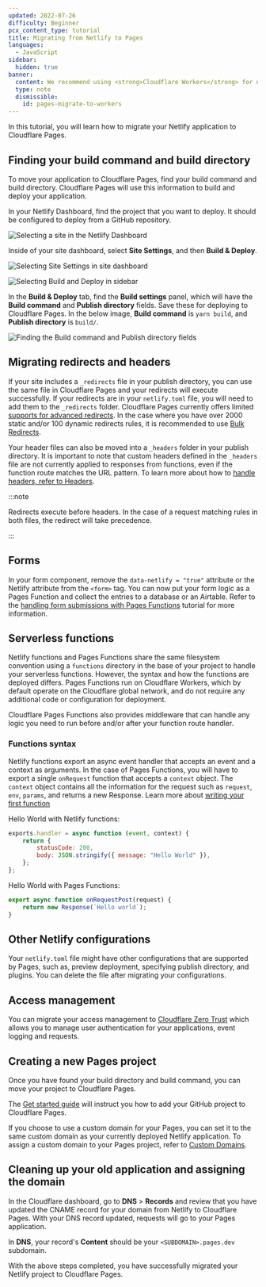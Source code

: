```yaml
---
updated: 2022-07-26
difficulty: Beginner
pcx_content_type: tutorial
title: Migrating from Netlify to Pages
languages:
  - JavaScript
sidebar:
  hidden: true
banner:
  content: We recommend using <strong>Cloudflare Workers</strong> for new projects. For existing Pages projects, see our <a href="/workers/static-assets/migrate-from-pages/">migration guide</a> and <a href="/workers/static-assets/migrate-from-pages/#compatibility-matrix">compatibility matrix</a>.
  type: note
  dismissible:
    id: pages-migrate-to-workers
---
```


In this tutorial, you will learn how to migrate your Netlify application to Cloudflare Pages.

## Finding your build command and build directory

To move your application to Cloudflare Pages, find your build command and build directory. Cloudflare Pages will use this information to build and deploy your application.

In your Netlify Dashboard, find the project that you want to deploy. It should be configured to deploy from a GitHub repository.

![Selecting a site in the Netlify Dashboard](~/assets/images/pages/migrations/netlify-deploy-1.png)

Inside of your site dashboard, select **Site Settings**, and then **Build & Deploy**.

![Selecting Site Settings in site dashboard](~/assets/images/pages/migrations/netlify-deploy-2.png)

![Selecting Build and Deploy in sidebar](~/assets//images/pages/migrations/netlify-deploy-3.png)

In the **Build & Deploy** tab, find the **Build settings** panel, which will have the **Build command** and **Publish directory** fields. Save these for deploying to Cloudflare Pages. In the below image, **Build command** is `yarn build`, and **Publish directory** is `build/`.

![Finding the Build command and Publish directory fields](~/assets/images/pages/migrations/netlify-deploy-4.png)

## Migrating redirects and headers

If your site includes a `_redirects` file in your publish directory, you can use the same file in Cloudflare Pages and your redirects will execute successfully. If your redirects are in your `netlify.toml` file, you will need to add them to the `_redirects` folder. Cloudflare Pages currently offers limited [supports for advanced redirects](/pages/configuration/redirects/). In the case where you have over 2000 static and/or 100 dynamic redirects rules, it is recommended to use [Bulk Redirects](/rules/url-forwarding/bulk-redirects/create-dashboard/).

Your header files can also be moved into a `_headers` folder in your publish directory. It is important to note that custom headers defined in the `_headers` file are not currently applied to responses from functions, even if the function route matches the URL pattern. To learn more about how to [handle headers, refer to Headers](/pages/configuration/headers/).

:::note

Redirects execute before headers. In the case of a request matching rules in both files, the redirect will take precedence.

:::

## Forms

In your form component, remove the `data-netlify = "true"` attribute or the Netlify attribute from the `<form>` tag. You can now put your form logic as a Pages Function and collect the entries to a database or an Airtable. Refer to the [handling form submissions with Pages Functions](/pages/tutorials/forms/) tutorial for more information.

## Serverless functions

Netlify functions and Pages Functions share the same filesystem convention using a `functions` directory in the base of your project to handle your serverless functions. However, the syntax and how the functions are deployed differs. Pages Functions run on Cloudflare Workers, which by default operate on the Cloudflare global network, and do not require any additional code or configuration for deployment.

Cloudflare Pages Functions also provides middleware that can handle any logic you need to run before and/or after your function route handler.

### Functions syntax

Netlify functions export an async event handler that accepts an event and a context as arguments. In the case of Pages Functions, you will have to export a single `onRequest` function that accepts a `context` object. The `context` object contains all the information for the request such as `request`, `env`, `params`, and returns a new Response. Learn more about [writing your first function](/pages/functions/get-started/)

Hello World with Netlify functions:

```js
exports.handler = async function (event, context) {
	return {
		statusCode: 200,
		body: JSON.stringify({ message: "Hello World" }),
	};
};
```

Hello World with Pages Functions:

```js
export async function onRequestPost(request) {
	return new Response(`Hello world`);
}
```

## Other Netlify configurations

Your `netlify.toml` file might have other configurations that are supported by Pages, such as, preview deployment, specifying publish directory, and plugins. You can delete the file after migrating your configurations.

## Access management

You can migrate your access management to [Cloudflare Zero Trust](/cloudflare-one/) which allows you to manage user authentication for your applications, event logging and requests.

## Creating a new Pages project

Once you have found your build directory and build command, you can move your project to Cloudflare Pages.

The [Get started guide](/pages/get-started/) will instruct you how to add your GitHub project to Cloudflare Pages.

If you choose to use a custom domain for your Pages, you can set it to the same custom domain as your currently deployed Netlify application. To assign a custom domain to your Pages project, refer to [Custom Domains](/pages/configuration/custom-domains/).

## Cleaning up your old application and assigning the domain

In the Cloudflare dashboard, go to **DNS** > **Records** and review that you have updated the CNAME record for your domain from Netlify to Cloudflare Pages. With your DNS record updated, requests will go to your Pages application.

In **DNS**, your record's **Content** should be your `<SUBDOMAIN>.pages.dev` subdomain.

With the above steps completed, you have successfully migrated your Netlify project to Cloudflare Pages.

